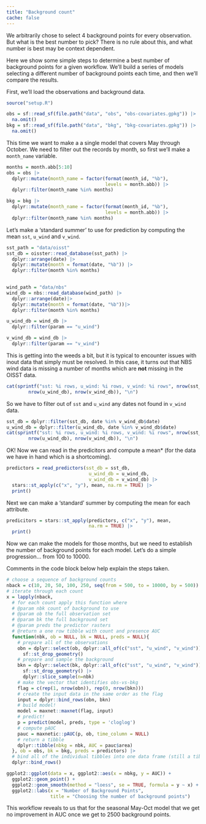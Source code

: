 ```yaml
---
title: "Background count"
cache: false
---
```


We arbitrarily chose to select 4 background points for every observation.  But what is the best number to pick?  There is no rule about this, and what number is best may be context dependent.  

Here we show some simple steps to determine a best number of background points for a given workflow.  We'll build a series of models selecting a different number of background points each time, and then we'll compare the results.

First, we'll load the observations and background data.

```r
source("setup.R")

obs = sf::read_sf(file.path("data", "obs", "obs-covariates.gpkg")) |>
  na.omit()
bkg = sf::read_sf(file.path("data", "bkg", "bkg-covariates.gpkg")) |> 
  na.omit()
```

This time we want to make a a single model that covers May through October. We need to filter out the records by month, so first we'll make a `month_name` variable.

```r
months = month.abb[5:10]
obs = obs |>
  dplyr::mutate(month_name = factor(format(month_id, "%b"),
                                    levels = month.abb)) |>
  dplyr::filter(month_name %in% months)

bkg = bkg |>
  dplyr::mutate(month_name = factor(format(month_id, "%b"),
                                    levels = month.abb)) |>
  dplyr::filter(month_name %in% months)
```

Let's make a 'standard summer' to use for prediction by computing the mean `sst`, `u_wind` and `v_wind`.


```r
sst_path = "data/oisst"
sst_db = oisster::read_database(sst_path) |>
  dplyr::arrange(date) |>
  dplyr::mutate(month = format(date, "%b")) |>
  dplyr::filter(month %in% months)
  

wind_path = "data/nbs"
wind_db = nbs::read_database(wind_path) |>
  dplyr::arrange(date)|>
  dplyr::mutate(month = format(date, "%b"))|>
  dplyr::filter(month %in% months)

u_wind_db = wind_db |>
  dplyr::filter(param == "u_wind")

v_wind_db = wind_db |>
  dplyr::filter(param == "v_wind")
```

This is getting into the weeds a bit, but it is typical to encounter issues with inout data that simply must be resolved.  In this case, it turns out that NBS wind data is missing a number of months which are **not** missing in the OISST data.

```r
cat(sprintf("sst: %i rows, u_wind: %i rows, v_wind: %i rows", nrow(sst_db),
        nrow(u_wind_db), nrow(v_wind_db)), "\n")
```

So we have to filter out of `sst` and `u_wind` any dates not found in `v_wind` data.

```r
sst_db = dplyr::filter(sst_db, date %in% v_wind_db$date)
u_wind_db = dplyr::filter(u_wind_db, date %in% v_wind_db$date)
cat(sprintf("sst: %i rows, u_wind: %i rows, v_wind: %i rows", nrow(sst_db),
        nrow(u_wind_db), nrow(v_wind_db)), "\n")
```

OK!  Now we can read in the predicitors and compute a mean* (for the data we have in hand which is a shortcoming).

```r
predictors = read_predictors(sst_db = sst_db,
                              u_wind_db = u_wind_db,
                              v_wind_db = v_wind_db) |>
  stars::st_apply(c("x", "y"), mean, na.rm = TRUE) |>
  print()
```

Next we can make a 'standard' summer by computing the mean for each attribute.

```r
predicitors = stars::st_apply(predictors, c("x", "y"), mean, 
                              na.rm = TRUE) |>
  print()
```

Now we can make the models for those months, but we need to establish the number of background points for each model. Let's do a simple progression... from 100 to 10000. 

Comments in the code block below help explain the steps taken.

```r
# choose a sequence of background counts
nback = c(10, 20, 50, 100, 250, seq(from = 500, to = 10000, by = 500))
# iterate through each count
x = lapply(nback,
  # for each count apply this function where
  # @param nbk count of background to use
  # @param ob the full observation set
  # @param bk the full background set
  # @param preds the predictor rasters
  # @return a one row tibble with count and presence AUC
  function(nbk, ob = NULL, bk = NULL, preds = NULL){
    # prepare all of the observations
    obn = dplyr::select(ob, dplyr::all_of(c("sst", "u_wind", "v_wind"))) |>
      sf::st_drop_geometry()
    # prepare and sample the background
    bkn = dplyr::select(bk, dplyr::all_of(c("sst", "u_wind", "v_wind"))) |>
      sf::st_drop_geometry() |> 
      dplyr::slice_sample(n=nbk)
    # make the vector that identifies obs-vs-bkg 
    flag = c(rep(1, nrow(obn)), rep(0, nrow(bkn)))
    # create the input data in the same order as the flag
    input = dplyr::bind_rows(obn, bkn)
    # build model!
    model = maxnet::maxnet(flag, input)
    # predict!
    p = predict(model, preds, type = 'cloglog')
    # compute pAUC
    pauc = maxnetic::pAUC(p, ob, time_column = NULL)
    # return a tibble
    dplyr::tibble(nbkg = nbk, AUC = pauc$area)
  }, ob = obs, bk = bkg, preds = predictors) |>
  # bind all of the individual tibbles into one data frame (still a tibble)
  dplyr::bind_rows() 

ggplot2::ggplot(data = x, ggplot2::aes(x = nbkg, y = AUC)) +
  ggplot2::geom_point() + 
  ggplot2::geom_smooth(method = "loess", se = TRUE, formula = y ~ x) + 
  ggplot2::labs(x = "Number of Background Points",
                title = "Choosing the number of background points")
```
This workflow reveals to us that for the seasonal May-Oct model that we get no improvement in AUC once we get to 2500 background points. 
